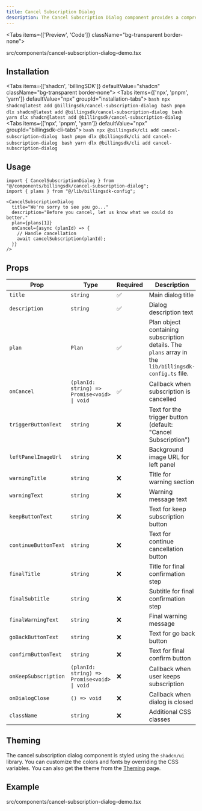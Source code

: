 ```yaml
---
title: Cancel Subscription Dialog
description: The Cancel Subscription Dialog component provides a comprehensive and user-friendly interface for handling subscription cancellations. It features a two-step confirmation process, loading states, error handling, and full customization options.
---
```


<Tabs items={['Preview', 'Code']} className="bg-transparent border-none">
  <Tab value="Preview" className="border-none bg-transparent p-0 mt-3">
    <PreviewComponents registryName="cancel-subscription-dialog">
      <CancelSubscriptionDialogDemo />
    </PreviewComponents>
  </Tab>

  <Tab value="Code" className="mt-3">
  <include cwd lang="tsx" meta='title="src/components/cancel-subscription-dialog-demo.tsx"'>src/components/cancel-subscription-dialog-demo.tsx</include>

  </Tab>
</Tabs>

## Installation

<Tabs items={['shadcn', 'billingSDK']} defaultValue="shadcn" className="bg-transparent border-none">
  <Tab value="shadcn" className="border-none bg-transparent p-0 mt-3">
    <Tabs items={['npx', 'pnpm', 'yarn']} defaultValue="npx" groupId="installation-tabs">
      <Tab value="npx">
        ```bash
        npx shadcn@latest add @billingsdk/cancel-subscription-dialog
        ```
      </Tab>
      <Tab value="pnpm">
        ```bash
        pnpm dlx shadcn@latest add @billingsdk/cancel-subscription-dialog
        ```
      </Tab>
      <Tab value="yarn">
        ```bash
        yarn dlx shadcn@latest add @billingsdk/cancel-subscription-dialog
        ```
      </Tab>
    </Tabs>
  </Tab>
  <Tab value="billingSDK" className="border-none bg-transparent p-0 mt-3">
    <Tabs items={['npx', 'pnpm', 'yarn']} defaultValue="npx" groupId="billingsdk-cli-tabs">
      <Tab value="npx">
        ```bash
        npx @billingsdk/cli add cancel-subscription-dialog
        ```
      </Tab>
      <Tab value="pnpm">
        ```bash
        pnpm dlx @billingsdk/cli add cancel-subscription-dialog
        ```
      </Tab>
      <Tab value="yarn">
        ```bash
        yarn dlx @billingsdk/cli add cancel-subscription-dialog
        ```
      </Tab>
    </Tabs>
  </Tab>
</Tabs>

## Usage

```tsx
import { CancelSubscriptionDialog } from "@/components/billingsdk/cancel-subscription-dialog";
import { plans } from "@/lib/billingsdk-config";
```

```tsx
<CancelSubscriptionDialog
  title="We're sorry to see you go..."
  description="Before you cancel, let us know what we could do better."
  plan={plans[1]}
  onCancel={async (planId) => {
    // Handle cancellation
    await cancelSubscription(planId);
  }}
/>
```

## Props

| Prop | Type | Required | Description |
|------|------|----------|-------------|
| `title` | `string` | ✅ | Main dialog title |
| `description` | `string` | ✅ | Dialog description text |
| `plan` | `Plan` | ✅ | Plan object containing subscription details. The `plans` array in the `lib/billingsdk-config.ts` file. |
| `onCancel` | `(planId: string) => Promise<void> \| void` | ✅ | Callback when subscription is cancelled |
| `triggerButtonText` | `string` | ❌ | Text for the trigger button (default: "Cancel Subscription") |
| `leftPanelImageUrl` | `string` | ❌ | Background image URL for left panel |
| `warningTitle` | `string` | ❌ | Title for warning section |
| `warningText` | `string` | ❌ | Warning message text |
| `keepButtonText` | `string` | ❌ | Text for keep subscription button |
| `continueButtonText` | `string` | ❌ | Text for continue cancellation button |
| `finalTitle` | `string` | ❌ | Title for final confirmation step |
| `finalSubtitle` | `string` | ❌ | Subtitle for final confirmation step |
| `finalWarningText` | `string` | ❌ | Final warning message |
| `goBackButtonText` | `string` | ❌ | Text for go back button |
| `confirmButtonText` | `string` | ❌ | Text for final confirm button |
| `onKeepSubscription` | `(planId: string) => Promise<void> \| void` | ❌ | Callback when user keeps subscription |
| `onDialogClose` | `() => void` | ❌ | Callback when dialog is closed |
| `className` | `string` | ❌ | Additional CSS classes |

## Theming

The cancel subscription dialog component is styled using the `shadcn/ui` library. You can customize the colors and fonts by overriding the CSS variables. You can also get the theme from the [Theming](/docs/theming) page.


## Example
<include cwd lang="tsx" meta='title="src/components/cancel-subscription-dialog-demo.tsx"'>src/components/cancel-subscription-dialog-demo.tsx</include>